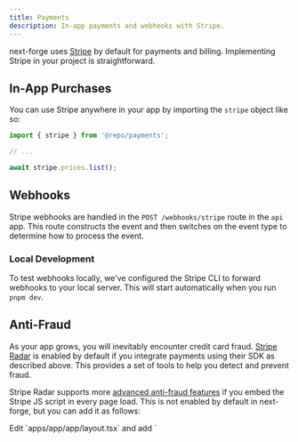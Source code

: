 ```yaml
---
title: Payments
description: In-app payments and webhooks with Stripe.
---
```


next-forge uses [Stripe](https://stripe.com/) by default for payments and billing. Implementing Stripe in your project is straightforward.

## In-App Purchases

You can use Stripe anywhere in your app by importing the `stripe` object like so:

```ts page.tsx {1,5}
import { stripe } from '@repo/payments';

// ...

await stripe.prices.list();
```

## Webhooks

Stripe webhooks are handled in the `POST /webhooks/stripe` route in the `api` app. This route constructs the event and then switches on the event type to determine how to process the event.

### Local Development

To test webhooks locally, we've configured the Stripe CLI to forward webhooks to your local server. This will start automatically when you run `pnpm dev`.

## Anti-Fraud

As your app grows, you will inevitably encounter credit card fraud. [Stripe Radar](https://stripe.com/radar) is enabled by default if you integrate payments using their SDK as described above. This provides a set of tools to help you detect and prevent fraud.

Stripe Radar supports more [advanced anti-fraud features](https://docs.stripe.com/disputes/prevention/advanced-fraud-detection) if you embed the Stripe JS script in every page load. This is not enabled by default in next-forge, but you can add it as follows:

<Steps>
  <Step title="Edit the layout">
    Edit `apps/app/app/layout.tsx` and add `<Script src="https://js.stripe.com/v3/" />` after the opening `<html>` tag and before the opening `<body>` tag. You will also need to add `import Script from 'next/script'`

    ```tsx {5, 13}
    import '@repo/design-system/styles/globals.css';
    import { DesignSystemProvider } from '@repo/design-system';
    import { fonts } from '@repo/design-system/lib/fonts';
    import type { ReactNode } from 'react';
    import Script from 'next/script';

    type RootLayoutProperties = {
      readonly children: ReactNode;
    };

    const RootLayout = ({ children }: RootLayoutProperties) => (
      <html lang="en" className={fonts} suppressHydrationWarning>
        <Script src="https://js.stripe.com/v3/" />
        <body>
          <DesignSystemProvider>{children}</DesignSystemProvider>
        </body>
      </html>
    );

    export default RootLayout;
    ```
  </Step>
  <Step title="Add script to the website">
    Add the same script to the website in `apps/web/app/layout.tsx`.
  </Step>
  <Step title="Prevent common fraud patterns with Arcjet">
    Prevent common fraud patterns by using [Arcjet](/packages/security/application) [IP address analysis](https://docs.arcjet.com/reference/nextjs#ip-analysis) to [block requests from VPNs and proxies](https://docs.arcjet.com/blueprints/vpn-proxy-detection). These are commonly used by fraudsters to hide their location, but have legitimate uses as well so are not blocked by default. You could simply block these users, or you could adjust the checkout process to require approval before processing their payment. 
  </Step>
</Steps>

For example, in `apps/app/app/(authenticated)/layout.tsx` you could add this after the call to `aj.protect()`:

```ts
import { redirect } from 'next/navigation';
// ...

if (
  decision.ip.isHosting() ||
  decision.ip.isVpn() ||
  decision.ip.isProxy() ||
  decision.ip.isRelay()
) {
  // The IP is from a hosting provider, VPN, or proxy. We can check the name
  // of the service and customize the response
  if (decision.ip.hasService()) {
    if (decision.ip.service !== 'Apple Private Relay') {
      // We trust Apple Private Relay because it requires an active iCloud
      // subscription, so deny all other VPNs
      redirect('/vpn-blocked');
    }
  } else {
    // The service name is not available, but we still think it's a VPN
    redirect('/vpn-blocked');
  }
}
```

In this case we are providing a friendly redirect to a page that explains why the user is being blocked (which you would need to create). You could also return a more generic error message. [See the Arcjet documentation](https://docs.arcjet.com/blueprints/payment-form#additional-checks) for more advanced examples.